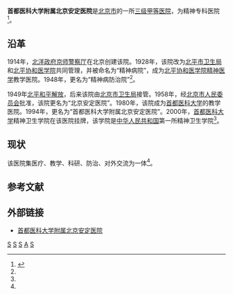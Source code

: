 {{Coord|39.952242|116.376138|type:landmark_region:CN-11_source:GoogleMaps|display=title}}
'''首都医科大学附属北京安定医院'''是[[北京市|北京市]]的一所[[三级甲等医院|三级甲等医院]]，为精神专科医院<ref name="syd">{{Cite web|title=医院概况|url=http://www.bjad.com.cn/Html/Hospitals/Main/Description.html|access-date=2022-01-28|publisher=首都医科大学附属北京安定医院}}</ref>。

==沿革==
1914年，[[北洋政府|北洋政府]][[京师警察厅|京师警察厅]]在北京创建该院。1928年，该院改为[[北平市卫生局|北平市卫生局]]和[[北平协和医学院|北平协和医学院]]共同管理，并被命名为“精神病院”，成为[[北京协和医学院|北平协和医学院]][[精神病学|精神医学]]教学医院。1948年，更名为“精神病防治院”<ref name="syd" />。

1949年[[北平和平解放|北平和平解放]]，后来该院由[[北京市卫生局|北京市卫生局]]接管。1958年，经[[北京市人民委员会|北京市人民委员会]]批准，该院更名为“北京安定医院”。1980年，该院成为[[首都医科大学|首都医科大学]]的教学医院。1994年，更名为“首都医科大学附属北京安定医院”。2000年，[[首都医科大学|首都医科大学]]精神卫生学院在该医院挂牌，该学院是[[中华人民共和国|中华人民共和国]]第一所精神卫生学院<ref name="syd" />。

==现状==
该医院集医疗、教学、科研、防治、对外交流为一体<ref name="syd" />。

==参考文献==
{{reflist}}

==外部链接==
*[http://www.bjad.com.cn/ 首都医科大学附属北京安定医院]

[[Category:北京市三级甲等医院|S]]
[[Category:西城区医院|S]]
[[Category:北京市精神病院|S]]
[[Category:首都医科大学附属医院|A]]
[[Category:北京市属医院|S]]